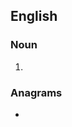 ==English==

===Noun===
{{head|en|noun plural form}}

# {{plural of|Aventine|lang=en}}

===Anagrams===
* {{anagrams|en|Venetians}}